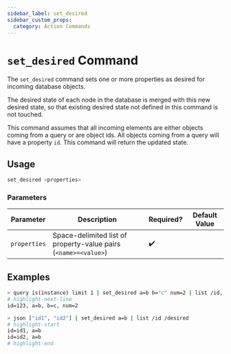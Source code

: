 ```yaml
---
sidebar_label: set_desired
sidebar_custom_props:
  category: Action Commands
---
```


# `set_desired` Command

The `set_desired` command sets one or more properties as desired for incoming database objects.

The desired state of each node in the database is merged with this new desired state, so that existing desired state not defined in this command is not touched.

This command assumes that all incoming elements are either objects coming from a query or are object ids. All objects coming from a query will have a property `id`. This command will return the updated state.

## Usage

```bash
set_desired <properties>
```

### Parameters

| Parameter    | Description                                                     | Required? | Default Value |
| ------------ | --------------------------------------------------------------- | --------- | ------------- |
| `properties` | Space-delimited list of property-value pairs (`<name>=<value>`) | ✔️        |               |

## Examples

```bash
> query is(instance) limit 1 | set_desired a=b b="c" num=2 | list /id, /desired
# highlight-next-line
​id=123, a=b, b=c, num=2
```

```bash
> json ["id1", "id2"] | set_desired a=b | list /id /desired
# highlight-start
​id=id1, a=b
​id=id2, a=b
# highlight-end
```
